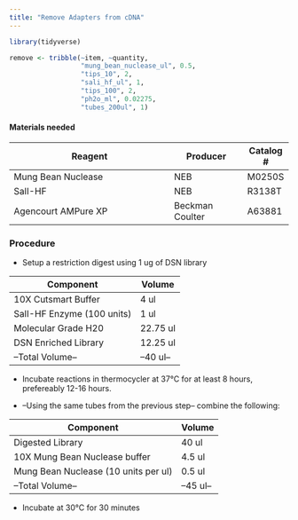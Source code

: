 ```yaml
---
title: "Remove Adapters from cDNA"
---
```

```r
library(tidyverse)
```

```r
remove <- tribble(~item, ~quantity,
                  "mung_bean_nuclease_ul", 0.5, 
                  "tips_10", 2,
                  "sali_hf_ul", 1, 
                  "tips_100", 2,
                  "ph2o_ml", 0.02275, 
                  "tubes_200ul", 1)
```

#### Materials needed
| Reagent                                | Producer         | Catalog #      |            
|----------------------------------------|------------------|-----------|
|Mung Bean Nuclease| NEB| M0250S|
|SalI-HF| NEB| R3138T|
|Agencourt AMPure XP  |Beckman Coulter   | A63881|

### Procedure
- Setup a restriction digest using 1 ug of DSN library

|Component|Volume|
|---------|------|
| 10X Cutsmart Buffer| 4 ul|
|SalI-HF Enzyme (100 units)| 1 ul |
| Molecular Grade H20| 22.75 ul|
| DSN Enriched Library| 12.25 ul|
|--Total Volume--| --40 ul--|

- Incubate reactions in thermocycler at 37°C for at least 8 hours, prefereably 12-16 hours.

- --Using the same tubes from the previous step-- combine the following:

|Component|Volume|
|---------|------|
|Digested Library| 40 ul|
|10X Mung Bean Nuclease buffer| 4.5 ul|
|Mung Bean Nuclease (10 units per ul)| 0.5 ul|
|--Total Volume--| --45 ul--|

- Incubate at 30°C for 30 minutes
